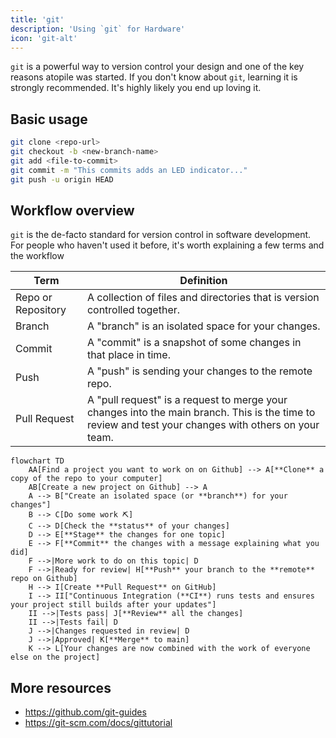 ```yaml
---
title: 'git'
description: 'Using `git` for Hardware'
icon: 'git-alt'
---
```


`git` is a powerful way to version control your design and one of the key reasons atopile was started. If you don't know about `git`, learning it is strongly recommended. It's highly likely you end up loving it.

## Basic usage

```sh
git clone <repo-url>
git checkout -b <new-branch-name>
git add <file-to-commit>
git commit -m "This commits adds an LED indicator..."
git push -u origin HEAD
```

## Workflow overview

`git` is the de-facto standard for version control in software development. For people who haven't used it before, it's worth explaining a few terms and the workflow

| Term | Definition |
| --- | --- |
| Repo or Repository | A collection of files and directories that is version controlled together. |
| Branch | A "branch" is an isolated space for your changes. |
| Commit | A "commit" is a snapshot of some changes in that place in time. |
| Push | A "push" is sending your changes to the remote repo. |
| Pull Request | A "pull request" is a request to merge your changes into the main branch. This is the time to review and test your changes with others on your team. |

```mermaid
flowchart TD
    AA[Find a project you want to work on on Github] --> A[**Clone** a copy of the repo to your computer]
    AB[Create a new project on Github] --> A
    A --> B["Create an isolated space (or **branch**) for your changes"]
    B --> C[Do some work ⛏️]
    C --> D[Check the **status** of your changes]
    D --> E[**Stage** the changes for one topic]
    E --> F[**Commit** the changes with a message explaining what you did]
    F -->|More work to do on this topic| D
    F -->|Ready for review| H[**Push** your branch to the **remote** repo on Github]
    H --> I[Create **Pull Request** on GitHub]
    I --> II["Continuous Integration (**CI**) runs tests and ensures your project still builds after your updates"]
    II -->|Tests pass| J[**Review** all the changes]
    II -->|Tests fail| D
    J -->|Changes requested in review| D
    J -->|Approved| K[**Merge** to main]
    K --> L[Your changes are now combined with the work of everyone else on the project]
```

## More resources

- https://github.com/git-guides
- https://git-scm.com/docs/gittutorial
